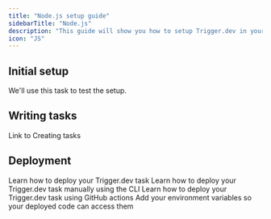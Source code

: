 ```yaml
---
title: "Node.js setup guide"
sidebarTitle: "Node.js"
description: "This guide will show you how to setup Trigger.dev in your existing Node.js project, test the example task, and deploy it."
icon: "JS"
---
```


<Snippet file="v3/requires-existing-project.mdx" />

## Initial setup

<Steps>
    <Snippet file="v3/step-cli-init.mdx" />
    <Step title="Install the Hello World example task when prompted">
        We'll use this task to test the setup.
    </Step>
    <Snippet file="v3/step-cli-dev.mdx" />
    <Snippet file="v3/step-run-test.mdx" />
    <Snippet file="v3/step-view-run.mdx" />
</Steps>

## Writing tasks 
Link to Creating tasks

## Deployment
<CardGroup cols={2}>
  <Card title="Deployment guide" icon="square-1" href="v3/deploy-environment-variables">
    Learn how to deploy your Trigger.dev task
  </Card>
  <Card title="Deploy using the CLI" icon="square-2" href="v3/cli-deploy">
    Learn how to deploy your Trigger.dev task manually using the CLI
  </Card>
   <Card title="Deploy using GitHub actions" icon="square-2" href="v3/github-actions">
    Learn how to deploy your Trigger.dev task using GitHub actions
  </Card>
   <Card title="Environment variables" icon="square-2" href="v3/deploy-environment-variables">
    Add your environment variables so your deployed code can access them
  </Card>
</CardGroup>
